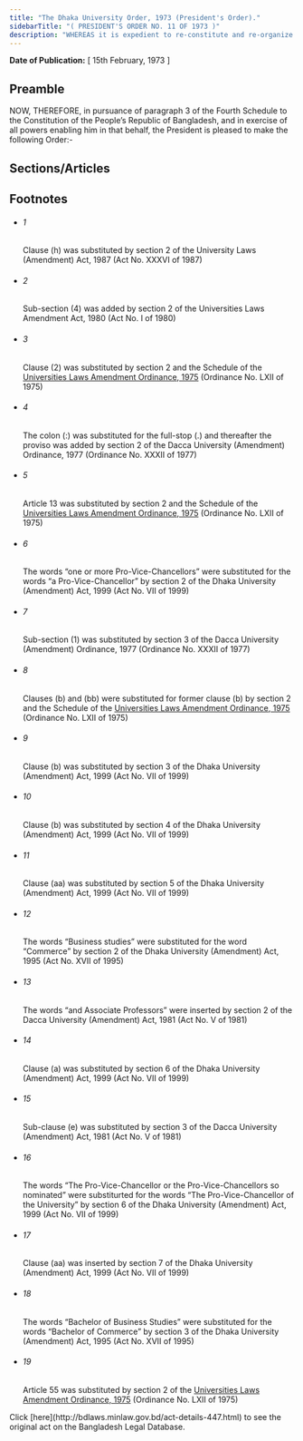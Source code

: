 ```yaml
---
title: "The Dhaka University Order, 1973 (President's Order)."
sidebarTitle: "( PRESIDENT'S ORDER NO. 11 OF 1973 )"
description: "WHEREAS it is expedient to re-constitute and re-organize the University of Dhaka for the purpose of improving the teaching and research provided thereby and the administration thereof; ♣"
---
```


**Date of Publication:** [ 15th February, 1973 ]

## Preamble

NOW, THEREFORE, in pursuance of paragraph 3 of the Fourth Schedule to the Constitution of the People’s Republic of Bangladesh, and in exercise of all powers enabling him in that behalf, the President is pleased to make the following Order:-

## Sections/Articles

## Footnotes

- ###### 1

  Clause (h) was substituted by section 2 of the University Laws (Amendment) Act, 1987 (Act No. XXXVI of 1987)

- ###### 2

  Sub-section (4) was added by section 2 of the Universities Laws Amendment Act, 1980 (Act No. I of 1980)

- ###### 3

  Clause (2) was substituted by section 2 and the Schedule of the [Universities Laws Amendment Ordinance, 1975](/laws/volume-19/act-509 "Universities Laws Amendment Ordinance, 1975") (Ordinance No. LXII of 1975)

- ###### 4

  The colon (:) was substituted for the full-stop (.) and thereafter the proviso was added by section 2 of the Dacca University (Amendment) Ordinance, 1977 (Ordinance No. XXXII of 1977)

- ###### 5

  Article 13 was substituted by section 2 and the Schedule of the [Universities Laws Amendment Ordinance, 1975](/laws/volume-19/act-509 "Universities Laws Amendment Ordinance, 1975") (Ordinance No. LXII of 1975)

- ###### 6

  The words “one or more Pro-Vice-Chancellors” were substituted for the words “a Pro-Vice-Chancellor” by section 2 of the Dhaka University (Amendment) Act, 1999 (Act No. VII of 1999)

- ###### 7

  Sub-section (1) was substituted by section 3 of the Dacca University (Amendment) Ordinance, 1977 (Ordinance No. XXXII of 1977)

- ###### 8

  Clauses (b) and (bb) were substituted for former clause (b) by section 2 and the Schedule of the [Universities Laws Amendment Ordinance, 1975](/laws/volume-19/act-509 "Universities Laws Amendment Ordinance, 1975") (Ordinance No. LXII of 1975)

- ###### 9

  Clause (b) was substituted by section 3 of the Dhaka University (Amendment) Act, 1999 (Act No. VII of 1999)

- ###### 10

  Clause (b) was substituted by section 4 of the Dhaka University (Amendment) Act, 1999 (Act No. VII of 1999)

- ###### 11

  Clause (aa) was substituted by section 5 of the Dhaka University (Amendment) Act, 1999 (Act No. VII of 1999)

- ###### 12

  The words “Business studies” were substituted for the word “Commerce” by section 2 of the Dhaka University (Amendment) Act, 1995 (Act No. XVII of 1995)

- ###### 13

  The words “and Associate Professors” were inserted by section 2 of the Dacca University (Amendment) Act, 1981 (Act No. V of 1981)

- ###### 14

  Clause (a) was substituted by section 6 of the Dhaka University (Amendment) Act, 1999 (Act No. VII of 1999)

- ###### 15

  Sub-clause (e) was substituted by section 3 of the Dacca University (Amendment) Act, 1981 (Act No. V of 1981)

- ###### 16

  The words “The Pro-Vice-Chancellor or the Pro-Vice-Chancellors so nominated” were substiturted for the words “The Pro-Vice-Chancellor of the University” by section 6 of the Dhaka University (Amendment) Act, 1999 (Act No. VII of 1999)

- ###### 17

  Clause (aa) was inserted by section 7 of the Dhaka University (Amendment) Act, 1999 (Act No. VII of 1999)

- ###### 18

  The words “Bachelor of Business Studies” were substituted for the words “Bachelor of Commerce” by section 3 of the Dhaka University (Amendment) Act, 1995 (Act No. XVII of 1995)

- ###### 19

  Article 55 was substituted by section 2 of the [Universities Laws Amendment Ordinance, 1975](/laws/volume-19/act-509 "Universities Laws Amendment Ordinance, 1975") (Ordinance No. LXII of 1975)

<Note>
  Click [here](http://bdlaws.minlaw.gov.bd/act-details-447.html) to see the original act on the Bangladesh Legal Database.
</Note>

